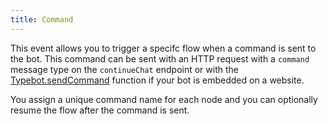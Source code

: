 ```yaml
---
title: Command
---
```


This event allows you to trigger a specifc flow when a command is sent to the bot. This command can be sent with an HTTP request with a `command` message type on the `continueChat` endpoint or with the [Typebot.sendCommand](/deploy/web/html-javascript#commands) function if your bot is embedded on a website.

You assign a unique command name for each node and you can optionally resume the flow after the command is sent.